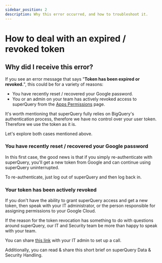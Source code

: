 ```yaml
---
sidebar_position: 2
description: Why this error occurred, and how to troubleshoot it.
---
```


# How to deal with an expired / revoked token

## Why did I receive this error?

If you see an error message that says "**Token has been expired or revoked.**", this could be for a variety of reasons:

- You have recently reset / recovered your Google password.
- You or an admin on your team has actively revoked access to superQuery from the [Apps Permissions](https://myaccount.google.com/permissions?pli=1) page.

It's worth mentioning that superQuery fully relies on BigQuery's authentication process, therefore we have no control over your user token. Therefore we use the token as it is.

Let's explore both cases mentioned above.

### You have recently reset / recovered your Google password

In this first case, the good news is that if you simply re-authenticate with superQuery, you'll get a new token from Google and can continue using superQuery uninterrupted.

To re-authenticate, just log out of superQuery and then log back in.

### Your token has been actively revoked

If you don't have the ability to grant superQuery access and get a new token, then speak with your IT administrator, or the person responsible for assigning permissions to your Google Cloud.

If the reason for the token revocation has something to do with questions around superQuery, our IT and Security team be more than happy to speak with your team.

You can share [this link](https://meetings.hubspot.com/matan-bordo) with your IT admin to set up a call.

Additionally, you can read & share this short brief on superQuery Data & Security Handling.
